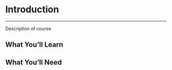 # Introduction {.unnumbered}

------------------------------------------------------------------------

Description of course

## What You'll Learn

## What You'll Need
